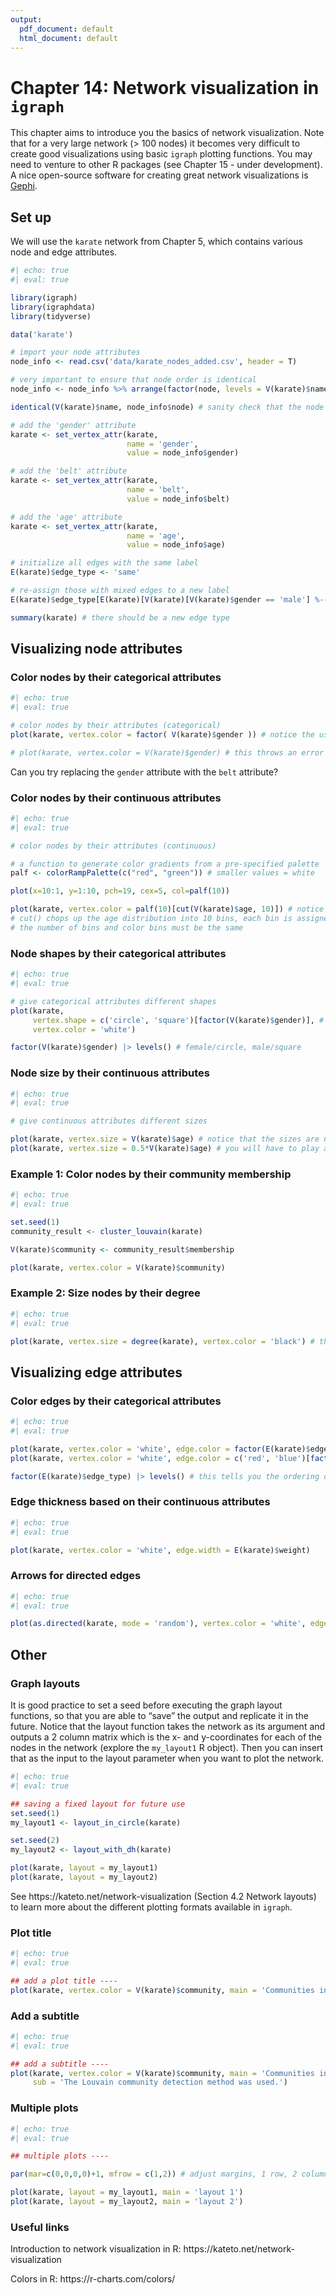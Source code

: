 ```yaml
---
output:
  pdf_document: default
  html_document: default
---
```

# Chapter 14: Network visualization in `igraph` {#ch14}

This chapter aims to introduce you the basics of network visualization. Note that for a very large network (> 100 nodes) it becomes very difficult to create good visualizations using basic `igraph` plotting functions. You may need to venture to other R packages (see Chapter 15 - under development). A nice open-source software for creating great network visualizations is [Gephi](https://gephi.org/).

## Set up

We will use the `karate` network from Chapter 5, which contains various node and edge attributes. 

```r
#| echo: true
#| eval: true

library(igraph)
library(igraphdata)
library(tidyverse)

data('karate')

# import your node attributes 
node_info <- read.csv('data/karate_nodes_added.csv', header = T)

# very important to ensure that node order is identical 
node_info <- node_info %>% arrange(factor(node, levels = V(karate)$name))

identical(V(karate)$name, node_info$node) # sanity check that the node name order is identical

# add the 'gender' attribute
karate <- set_vertex_attr(karate, 
                          name = 'gender',
                          value = node_info$gender)

# add the 'belt' attribute
karate <- set_vertex_attr(karate, 
                          name = 'belt',
                          value = node_info$belt)

# add the 'age' attribute 
karate <- set_vertex_attr(karate, 
                          name = 'age',
                          value = node_info$age)

# initialize all edges with the same label 
E(karate)$edge_type <- 'same' 

# re-assign those with mixed edges to a new label 
E(karate)$edge_type[E(karate)[V(karate)[V(karate)$gender == 'male'] %--% V(karate)[V(karate)$gender == 'female']]] <- 'different'

summary(karate) # there should be a new edge type 
```

## Visualizing node attributes 

### Color nodes by their categorical attributes 

```r
#| echo: true
#| eval: true

# color nodes by their attributes (categorical)
plot(karate, vertex.color = factor( V(karate)$gender )) # notice the use of factor() 

# plot(karate, vertex.color = V(karate)$gender) # this throws an error 
```

Can you try replacing the `gender` attribute with the `belt` attribute? 

### Color nodes by their continuous attributes

```r
#| echo: true
#| eval: true

# color nodes by their attributes (continuous) 

# a function to generate color gradients from a pre-specified palette 
palf <- colorRampPalette(c("red", "green")) # smaller values = white 

plot(x=10:1, y=1:10, pch=19, cex=5, col=palf(10))

plot(karate, vertex.color = palf(10)[cut(V(karate)$age, 10)]) # notice the use of cut() 
# cut() chops up the age distribution into 10 bins, each bin is assigned to the color gradient based on the order 
# the number of bins and color bins must be the same 
```

### Node shapes by their categorical attributes 

```r
#| echo: true
#| eval: true

# give categorical attributes different shapes 
plot(karate, 
     vertex.shape = c('circle', 'square')[factor(V(karate)$gender)], # notice the use of factor() with gender to subset a vector of pre-defined node shapes
     vertex.color = 'white') 

factor(V(karate)$gender) |> levels() # female/circle, male/square
```

### Node size by their continuous attributes 

```r
#| echo: true
#| eval: true

# give continuous attributes different sizes 

plot(karate, vertex.size = V(karate)$age) # notice that the sizes are not very well scaled 
plot(karate, vertex.size = 0.5*V(karate)$age) # you will have to play around to find a suitable scale 
```

### Example 1: Color nodes by their community membership 

```r
#| echo: true
#| eval: true

set.seed(1)
community_result <- cluster_louvain(karate)

V(karate)$community <- community_result$membership

plot(karate, vertex.color = V(karate)$community)
```

### Example 2: Size nodes by their degree 

```r
#| echo: true
#| eval: true

plot(karate, vertex.size = degree(karate), vertex.color = 'black') # the scaling issue may apply here 
```

## Visualizing edge attributes 

### Color edges by their categorical attributes 

```r
#| echo: true
#| eval: true

plot(karate, vertex.color = 'white', edge.color = factor(E(karate)$edge_type)) # note the use of factor()
plot(karate, vertex.color = 'white', edge.color = c('red', 'blue')[factor(E(karate)$edge_type)]) # specifying your own colors 

factor(E(karate)$edge_type) |> levels() # this tells you the ordering of the levels so you can tell that red = different and blue = same 
```

### Edge thickness based on their continuous attributes 

```r
#| echo: true
#| eval: true

plot(karate, vertex.color = 'white', edge.width = E(karate)$weight)
```

### Arrows for directed edges 

```r
#| echo: true
#| eval: true

plot(as.directed(karate, mode = 'random'), vertex.color = 'white', edge.arrow.width = 0.5, edge.arrow.size = 0.5)
```

## Other

### Graph layouts

It is good practice to set a seed before executing the graph layout functions, so that you are able to "save" the output and replicate it in the future. Notice that the layout function takes the network as its argument and outputs a 2 column matrix which is the x- and y-coordinates for each of the nodes in the network (explore the `my_layout1` R object). Then you can insert that as the input to the layout parameter when you want to plot the network. 

```r
#| echo: true
#| eval: true

## saving a fixed layout for future use 
set.seed(1)
my_layout1 <- layout_in_circle(karate)

set.seed(2)
my_layout2 <- layout_with_dh(karate)

plot(karate, layout = my_layout1)
plot(karate, layout = my_layout2)
```

See https://kateto.net/network-visualization (Section 4.2 Network layouts) to learn more about the different plotting formats available in `igraph`. 

### Plot title 

```r
#| echo: true
#| eval: true

## add a plot title ----
plot(karate, vertex.color = V(karate)$community, main = 'Communities in the karate network')
```

### Add a subtitle

```r
#| echo: true
#| eval: true

## add a subtitle ----
plot(karate, vertex.color = V(karate)$community, main = 'Communities in the karate network',
     sub = 'The Louvain community detection method was used.')
```

### Multiple plots 

```r
#| echo: true
#| eval: true

## multiple plots ----

par(mar=c(0,0,0,0)+1, mfrow = c(1,2)) # adjust margins, 1 row, 2 columns  

plot(karate, layout = my_layout1, main = 'layout 1')
plot(karate, layout = my_layout2, main = 'layout 2')
```

### Useful links 

Introduction to network visualization in R: https://kateto.net/network-visualization

Colors in R: https://r-charts.com/colors/

